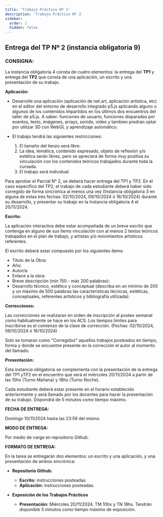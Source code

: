 ```yaml
---
title: 'Trabajo Práctico Nº 2'
description: 'Trabajo Práctico Nº 2'
sidebar:
  order: 2
  hidden: false
---
```


## Entrega del TP Nº 2 (instancia obligatoria 9)

### CONSIGNA:

La instancia obligatoria 4 consta de cuatro elementos: la entrega del **TP1** y entrega del **TP2** que consta de una aplicación, un escrito y una presentación de su trabajo.

**Aplicación:**

- Desarrolle una aplicación (aplicación de net.art, aplicación artística, etc) en el editor del entorno de desarrollo integrado p5.js aplicando alguno o algunos de los contenidos impartidos en los últimos dos encuentros del taller de p5.js. A saber: funciones de usuario, funciones disparadas por eventos, texto, imágenes, arrays, sonido, video y tambien prodran optar por utilizar 3D con WebGL y aprendizaje automático.

- El trabajo tendrá las siguientes restricciones:

  1.  El tamaño del lienzo será libre.
  2.  La idea, temática, contenido expresado, objeto de reflexión y/o estética serán libres, pero se apreciará de forma muy positiva su vinculación con los contenidos teóricos trabajados durante toda la cursada.
  3. El trabajo será individual.

Para aprobar el Parcial N° 2,  se deberá hacer entrega del TP1 y TP2. En el caso especifico del TP2, el trabajo de cada estudiante deberá haber sido corregido de forma sincrónica al menos una vez (Instancia obligatoria 3 en alguna de estas tres fechas: 02/10/2024, 09/10/2024 ó 16/10/2024) durante su desarrollo, y presentar su trabajo en la Instancia obligatoria 4 el 20/11/2024.

**Escrito:**

La aplicación interactiva debe estar acompañada de un breve escrito que contenga en alguno de sus ítems vinculación con al menos 2 textos teóricos trabajados en el plan de trabajo, y artistas y/o movimientos artísticos referentes.

El escrito deberá estar compuesto por los siguientes ítems:

- Título de la Obra:
- Año:
- Autor/a:
- Enlace a la obra:
- Breve descripción (mín 150 - máx 200 palabras):
- Desarrollo técnico, estético y conceptual (describa en un mínimo de 200 y un máximo de 500 palabras las características técnicas, estéticas, conceptuales, referentes artísticos y bibliografía utilizada):

**Correcciones:**

Las correcciones se realizaran en orden de inscripción al posteo semanal como habitualmente se hace en los ACS. Los tiempos limites para inscribirse es el comienzo de la clase de corrección. (Fechas: 02/10/2024, 09/10/2024 ó 16/10/2024) 

Solo se tomaran como "Corregidos" aquellos trabajos posteados en tiempo, forma y donde se encuentre presente en la corrección el autor al momento del llamado.

**Presentación:**

Esta instancia obligatoria se complementa con la presentación de la entrega del TP1 yTP2 en el encuentro que será el miércoles 20/11/2024 a partir de las 10hs (Turno Mañana) y 18hs (Turno Noche).

Cada estudiante deberá estar presente en el horario establecido anteriormente y será llamadx por los docentes para hacer la presentación de su trabajo. Dispondrá de 5 minutos como tiempo máximo.

**FECHA DE ENTREGA:**

Domingo 10/11/2024 hasta las 23:59 del mismo.

**MODO DE ENTREGA:**

Por medio de carga en repositorio Github. 

**FORMATO DE ENTREGA:**

En la tarea se entregarán dos elementos: un escrito y una aplicación, y una presentación de ambos sincrónica:

- **Repositorio Github:**

  - **Escrito:**  instrucciones posteadas.
  - **Aplicación:**  instrucciones posteadas.

- **Exposición de los Trabajos Prácticos**

  - **Presentación:** Miércoles 20/11/2024. TM 10hs y TN 18hs. Tendrán disponible 5 minutos como tiempo máximo de exposición.
